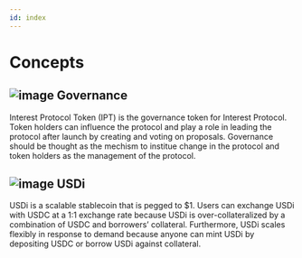 ```yaml
---
id: index
---
```


# Concepts 

## ![image](../../../res/images/IPT_white.svg) Governance

Interest Protocol Token (IPT) is the governance token for Interest Protocol. Token holders can influence the protocol and play a role in leading the protocol after launch by creating and voting on proposals. Governance should be thought as the mechism to institue change in the protocol and token holders as the management of the protocol.  

## ![image](../../../res/images/USDI.svg) USDi

USDi is a scalable stablecoin that is pegged to $1. Users can exchange USDi with USDC at a 1:1 exchange rate because USDi is over-collateralized by a combination of USDC and borrowers’ collateral. Furthermore, USDi scales flexibly in response to demand because anyone can mint USDi by depositing USDC or borrow USDi against collateral.

<DocCardList items={useCurrentSidebarCategory().items}/>

